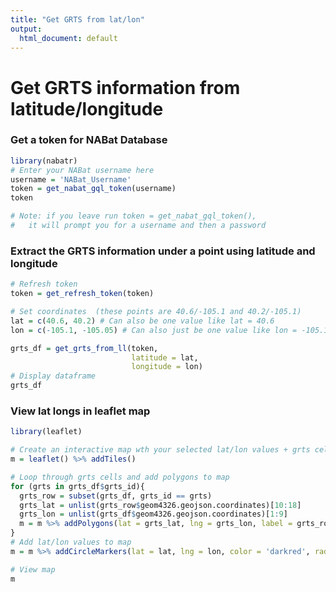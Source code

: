 ```yaml
---
title: "Get GRTS from lat/lon"
output:
  html_document: default
---
```


# Get GRTS information from latitude/longitude

### Get a token for NABat Database
```r
library(nabatr)
# Enter your NABat username here
username = 'NABat_Username'
token = get_nabat_gql_token(username)
token

# Note: if you leave run token = get_nabat_gql_token(),
#   it will prompt you for a username and then a password
```

### Extract the GRTS information under a point using latitude and longitude
```r
# Refresh token
token = get_refresh_token(token)

# Set coordinates  (these points are 40.6/-105.1 and 40.2/-105.1)
lat = c(40.6, 40.2) # Can also be one value like lat = 40.6
lon = c(-105.1, -105.05) # Can also just be one value like lon = -105.1

grts_df = get_grts_from_ll(token, 
                           latitude = lat, 
                           longitude = lon)
# Display dataframe
grts_df
```

### View lat longs in leaflet map
```r
library(leaflet)

# Create an interactive map wth your selected lat/lon values + grts cells they are found within
m = leaflet() %>% addTiles()

# Loop through grts cells and add polygons to map
for (grts in grts_df$grts_id){
  grts_row = subset(grts_df, grts_id == grts)
  grts_lat = unlist(grts_row$geom4326.geojson.coordinates)[10:18]
  grts_lon = unlist(grts_df$geom4326.geojson.coordinates)[1:9]
  m = m %>% addPolygons(lat = grts_lat, lng = grts_lon, label = grts_row$grts_cell_id)
}
# Add lat/lon values to map
m = m %>% addCircleMarkers(lat = lat, lng = lon, color = 'darkred', radius = 3, opacity = 1, fillOpacity = 1)

# View map
m
```
